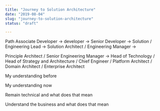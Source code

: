 ```yaml
---
title: "Journey to Solution Architecture"
date: "2019-08-04"
slug: "journey-to-solution-architecture"
status: "draft"

---
```


Path Associate Developer -> developer -> Senior Developer -> Solution / Engineering Lead -> Solution Architect / Engineering Manager ->

Principle Architect / Senior Engineering Manager -> Head of Technology / Head of Strategy and Architecture / Chief Engineer / Platform Architect / Domain Architect / Enterprise Architect

My understanding before

My understanding now

Remain technical and what does that mean

Understand the business and what does that mean
